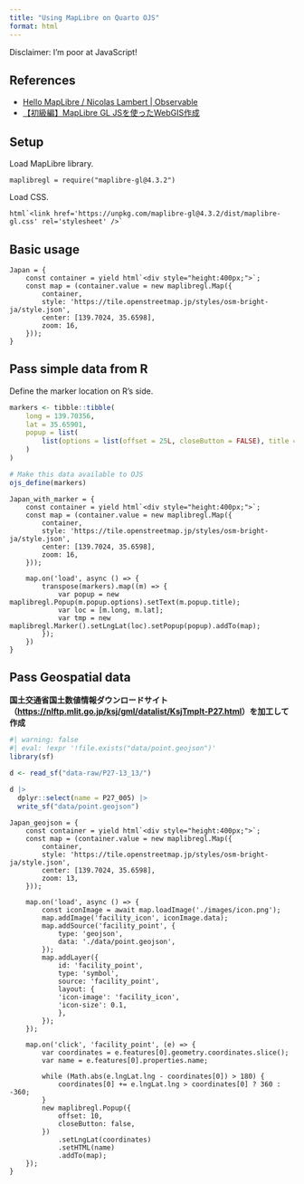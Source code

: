 ```yaml
---
title: "Using MapLibre on Quarto OJS"
format: html
---
```


Disclaimer: I'm poor at JavaScript!

## References

* [Hello MapLibre / Nicolas Lambert | Observable](https://observablehq.com/@neocartocnrs/hello-maplibre)
* [【初級編】MapLibre GL JSを使ったWebGIS作成](https://zenn.dev/asahina820/books/c29592e397a35b)

## Setup

Load MapLibre library.

```ojs
maplibregl = require("maplibre-gl@4.3.2")
```

Load CSS.

```ojs
html`<link href='https://unpkg.com/maplibre-gl@4.3.2/dist/maplibre-gl.css' rel='stylesheet' />`
```

## Basic usage

```ojs
Japan = {
    const container = yield html`<div style="height:400px;">`;
    const map = (container.value = new maplibregl.Map({
        container,
        style: 'https://tile.openstreetmap.jp/styles/osm-bright-ja/style.json',
        center: [139.7024, 35.6598],
        zoom: 16,
    }));
}
```

## Pass simple data from R

Define the marker location on R's side.

```r
markers <- tibble::tibble(
    long = 139.70356,
    lat = 35.65901,
    popup = list(
        list(options = list(offset = 25L, closeButton = FALSE), title = "渋谷ヒカリエ")
    )
)

# Make this data available to OJS
ojs_define(markers)
```

```ojs
Japan_with_marker = {
    const container = yield html`<div style="height:400px;">`;
    const map = (container.value = new maplibregl.Map({
        container,
        style: 'https://tile.openstreetmap.jp/styles/osm-bright-ja/style.json',
        center: [139.7024, 35.6598],
        zoom: 16,
    }));

    map.on('load', async () => {
        transpose(markers).map((m) => {
            var popup = new maplibregl.Popup(m.popup.options).setText(m.popup.title);
            var loc = [m.long, m.lat];
            var tmp = new maplibregl.Marker().setLngLat(loc).setPopup(popup).addTo(map);
        });
    })
}
```

## Pass Geospatial data

**国土交通省国土数値情報ダウンロードサイト（<https://nlftp.mlit.go.jp/ksj/gml/datalist/KsjTmplt-P27.html>）を加工して作成**

```r
#| warning: false
#| eval: !expr '!file.exists("data/point.geojson")'
library(sf)

d <- read_sf("data-raw/P27-13_13/")

d |>
  dplyr::select(name = P27_005) |>
  write_sf("data/point.geojson")
```

```ojs
Japan_geojson = {
    const container = yield html`<div style="height:400px;">`;
    const map = (container.value = new maplibregl.Map({
        container,
        style: 'https://tile.openstreetmap.jp/styles/osm-bright-ja/style.json',
        center: [139.7024, 35.6598],
        zoom: 13,
    }));

    map.on('load', async () => {
        const iconImage = await map.loadImage('./images/icon.png');
        map.addImage('facility_icon', iconImage.data);
        map.addSource('facility_point', {
            type: 'geojson',
            data: './data/point.geojson',
        });
        map.addLayer({
            id: 'facility_point',
            type: 'symbol',
            source: 'facility_point',
            layout: {
            'icon-image': 'facility_icon',
            'icon-size': 0.1,
            },
        });
    });

    map.on('click', 'facility_point', (e) => {
        var coordinates = e.features[0].geometry.coordinates.slice();
        var name = e.features[0].properties.name;

        while (Math.abs(e.lngLat.lng - coordinates[0]) > 180) {
            coordinates[0] += e.lngLat.lng > coordinates[0] ? 360 : -360;
        }
        new maplibregl.Popup({
            offset: 10,
            closeButton: false,
        })
            .setLngLat(coordinates)
            .setHTML(name)
            .addTo(map);
    });
}
```


